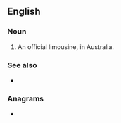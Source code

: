 {{also|Z-car}}
==English==

===Noun===
{{en-noun}}

# {{lb|en|slang}} An official limousine, in Australia.

===See also===
* {{l|en|Z-car}}

===Anagrams===
* {{anagrams|en|Czar|czar}}